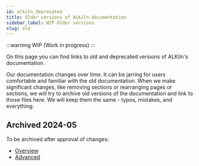 ```yaml
---
id: alkiln_deprecated
title: Older versions of ALKiln documentation
sidebar_label: WIP Older versions
slug: old
---
```


:::warning
WIP (Work in progress)
:::

On this page you can find links to old and deprecated versions of ALKiln's documentation.

Our documentation changes over time. It can be jarring for users comfortable and familiar with the old documentation. When we make significant changes, like removing sections or rearranging pages or sections, we will try to archive old versions of the documentation and link to those files here. We will keep them the same - typos, mistakes, and everything.

## Archived 2024-05

To be archived after approval of changes:

- [Overview](automated_testing.mdx)
- [Advanced](advanced.mdx)

